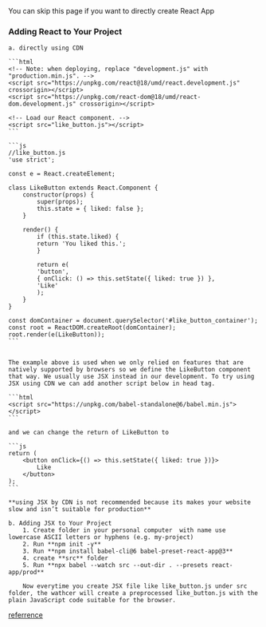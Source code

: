 
<Callout emoji="👾">
  You can skip this page if you want to directly create React App
</Callout>

### Adding React to Your Project

    a. directly using CDN

    ```html
    <!-- Note: when deploying, replace "development.js" with "production.min.js". -->
    <script src="https://unpkg.com/react@18/umd/react.development.js" crossorigin></script>
    <script src="https://unpkg.com/react-dom@18/umd/react-dom.development.js" crossorigin></script>

    <!-- Load our React component. -->
    <script src="like_button.js"></script>
    ```

    ```js
    //like_button.js
    'use strict';

    const e = React.createElement;

    class LikeButton extends React.Component {
        constructor(props) {
            super(props);
            this.state = { liked: false };
        }

        render() {
            if (this.state.liked) {
            return 'You liked this.';
            }

            return e(
            'button',
            { onClick: () => this.setState({ liked: true }) },
            'Like'
            );
        }
    }

    const domContainer = document.querySelector('#like_button_container');
    const root = ReactDOM.createRoot(domContainer);
    root.render(e(LikeButton));
    ```


    The example above is used when we only relied on features that are natively supported by browsers so we define the LikeButton component that way. We usually use JSX instead in our development. To try using JSX using CDN we can add another script below in head tag.

    ```html
    <script src="https://unpkg.com/babel-standalone@6/babel.min.js"></script>
    ```

    and we can change the return of LikeButton to

    ```js
    return (
        <button onClick={() => this.setState({ liked: true })}>
            Like
        </button>
    );
    ```

    **using JSX by CDN is not recommended because its makes your website slow and isn’t suitable for production**

    b. Adding JSX to Your Project
        1. Create folder in your personal computer  with name use lowercase ASCII letters or hyphens (e.g. my-project)
        2. Run **npm init -y**
        3. Run **npm install babel-cli@6 babel-preset-react-app@3**
        4. create **src** folder
        5. Run **npx babel --watch src --out-dir . --presets react-app/prod**

        Now everytime you create JSX file like like_button.js under src folder, the wathcer will create a preprocessed like_button.js with the plain JavaScript code suitable for the browser.

[referrence](https://reactjs.org/docs/add-react-to-a-website.html)
